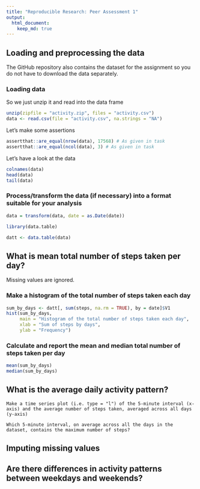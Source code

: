 ```yaml
---
title: "Reproducible Research: Peer Assessment 1"
output: 
  html_document:
    keep_md: true
---
```



## Loading and preprocessing the data

The GitHub repository also contains the dataset for the assignment so you do not have to download the data separately.

### Loading data

So we just unzip it and read into the data frame
```r
unzip(zipfile = "activity.zip", files = "activity.csv")
data <- read.csv(file = "activity.csv", na.strings = "NA")
```

Let's make some assertions
```r
assertthat::are_equal(nrow(data), 17568) # As given in task
assertthat::are_equal(ncol(data), 3) # As given in task
```

Let's have a look at the data
```r
colnames(data)
head(data)
tail(data)
```

### Process/transform the data (if necessary) into a format suitable for your analysis

```r
data = transform(data, date = as.Date(date))

library(data.table)

datt <- data.table(data)
```

## What is mean total number of steps taken per day?

Missing values are ignored.

### Make a histogram of the total number of steps taken each day
```r
sum_by_days <- datt[, sum(steps, na.rm = TRUE), by = date]$V1
hist(sum_by_days,
     main = "Histogram of the total number of steps taken each day",
     xlab = "Sum of steps by days",
     ylab = "Frequency")
```

### Calculate and report the mean and median total number of steps taken per day
```r
mean(sum_by_days)
median(sum_by_days)
```

## What is the average daily activity pattern?



    Make a time series plot (i.e. type = "l") of the 5-minute interval (x-axis) and the average number of steps taken, averaged across all days (y-axis)

    Which 5-minute interval, on average across all the days in the dataset, contains the maximum number of steps?




## Imputing missing values



## Are there differences in activity patterns between weekdays and weekends?
